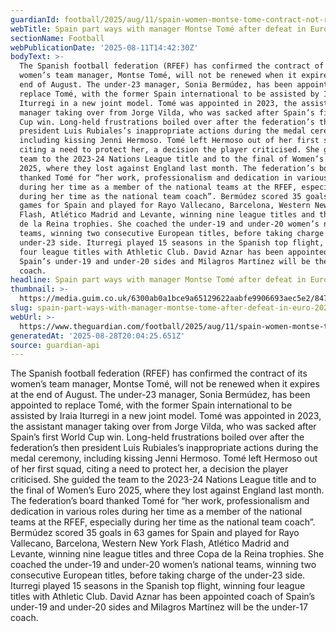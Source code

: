 ```yaml
---
guardianId: football/2025/aug/11/spain-women-montse-tome-contract-not-renwed
webTitle: Spain part ways with manager Montse Tomé after defeat in Euro 2025 final
sectionName: Football
webPublicationDate: '2025-08-11T14:42:30Z'
bodyText: >-
  The Spanish football federation (RFEF) has confirmed the contract of its
  women’s team manager, Montse Tomé, will not be renewed when it expires at the
  end of August. The under-23 manager, Sonia Bermúdez, has been appointed to
  replace Tomé, with the former Spain international to be assisted by Iraia
  Iturregi in a new joint model. Tomé was appointed in 2023, the assistant
  manager taking over from Jorge Vilda, who was sacked after Spain’s first World
  Cup win. Long-held frustrations boiled over after the federation’s then
  president Luis Rubiales’s inappropriate actions during the medal ceremony,
  including kissing Jenni Hermoso. Tomé left Hermoso out of her first squad,
  citing a need to protect her, a decision the player criticised. She guided the
  team to the 2023-24 Nations League title and to the final of Women’s Euro
  2025, where they lost against England last month. The federation’s board
  thanked Tomé for “her work, professionalism and dedication in various roles
  during her time as a member of the national teams at the RFEF, especially
  during her time as the national team coach”. Bermúdez scored 35 goals in 63
  games for Spain and played for Rayo Vallecano, Barcelona, Western New York
  Flash, Atlético Madrid and Levante, winning nine league titles and three Copa
  de la Reina trophies. She coached the under-19 and under-20 women’s national
  teams, winning two consecutive European titles, before taking charge of the
  under-23 side. Iturregi played 15 seasons in the Spanish top flight, winning
  four league titles with Athletic Club. David Aznar has been appointed coach of
  Spain’s under-19 and under-20 sides and Milagros Martínez will be the under-17
  coach.
headline: Spain part ways with manager Montse Tomé after defeat in Euro 2025 final
thumbnail: >-
  https://media.guim.co.uk/6300ab0a1bce9a65129622aabfe9906693aec5e2/847_0_4216_3375/500.jpg
slug: spain-part-ways-with-manager-montse-tome-after-defeat-in-euro-2025-final
webUrl: >-
  https://www.theguardian.com/football/2025/aug/11/spain-women-montse-tome-contract-not-renwed
generatedAt: '2025-08-28T20:04:25.651Z'
source: guardian-api
---
```

The Spanish football federation (RFEF) has confirmed the contract of its women’s team manager, Montse Tomé, will not be renewed when it expires at the end of August. The under-23 manager, Sonia Bermúdez, has been appointed to replace Tomé, with the former Spain international to be assisted by Iraia Iturregi in a new joint model. Tomé was appointed in 2023, the assistant manager taking over from Jorge Vilda, who was sacked after Spain’s first World Cup win. Long-held frustrations boiled over after the federation’s then president Luis Rubiales’s inappropriate actions during the medal ceremony, including kissing Jenni Hermoso. Tomé left Hermoso out of her first squad, citing a need to protect her, a decision the player criticised. She guided the team to the 2023-24 Nations League title and to the final of Women’s Euro 2025, where they lost against England last month. The federation’s board thanked Tomé for “her work, professionalism and dedication in various roles during her time as a member of the national teams at the RFEF, especially during her time as the national team coach”. Bermúdez scored 35 goals in 63 games for Spain and played for Rayo Vallecano, Barcelona, Western New York Flash, Atlético Madrid and Levante, winning nine league titles and three Copa de la Reina trophies. She coached the under-19 and under-20 women’s national teams, winning two consecutive European titles, before taking charge of the under-23 side. Iturregi played 15 seasons in the Spanish top flight, winning four league titles with Athletic Club. David Aznar has been appointed coach of Spain’s under-19 and under-20 sides and Milagros Martínez will be the under-17 coach.

